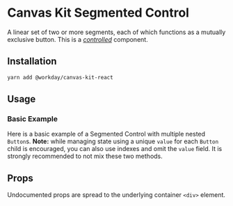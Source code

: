 


<Meta title="Components/Buttons/Segmented Control" component={SegmentedControl} />

# Canvas Kit Segmented Control

A linear set of two or more segments, each of which functions as a mutually exclusive button. This
is a [_controlled_](https://reactjs.org/docs/forms.html#controlled-components) component.

## Installation

```sh
yarn add @workday/canvas-kit-react
```

## Usage

### Basic Example

Here is a basic example of a Segmented Control with multiple nested `Button`s. **Note:** while
managing state using a unique `value` for each `Button` child is encouraged, you can also use
indexes and omit the `value` field. It is strongly recommended to not mix these two methods.

<ExampleCodeBlock code={Basic} />

## Props

Undocumented props are spread to the underlying container `<div>` element.

<ArgsTable of={SegmentedControl} />
